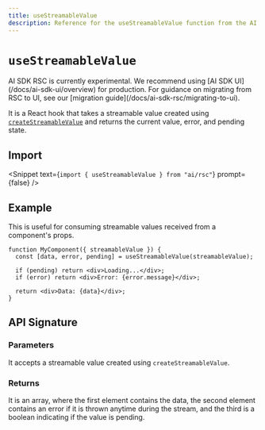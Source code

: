 ```yaml
---
title: useStreamableValue
description: Reference for the useStreamableValue function from the AI SDK RSC
---
```


# `useStreamableValue`

<Note type="warning">
  AI SDK RSC is currently experimental. We recommend using [AI SDK
  UI](/docs/ai-sdk-ui/overview) for production. For guidance on migrating from
  RSC to UI, see our [migration guide](/docs/ai-sdk-rsc/migrating-to-ui).
</Note>

It is a React hook that takes a streamable value created using [`createStreamableValue`](/docs/reference/ai-sdk-rsc/create-streamable-value) and returns the current value, error, and pending state.

## Import

<Snippet text={`import { useStreamableValue } from "ai/rsc"`} prompt={false} />

## Example

This is useful for consuming streamable values received from a component's props.

```tsx
function MyComponent({ streamableValue }) {
  const [data, error, pending] = useStreamableValue(streamableValue);

  if (pending) return <div>Loading...</div>;
  if (error) return <div>Error: {error.message}</div>;

  return <div>Data: {data}</div>;
}
```

## API Signature

### Parameters

It accepts a streamable value created using `createStreamableValue`.

### Returns

It is an array, where the first element contains the data, the second element contains an error if it is thrown anytime during the stream, and the third is a boolean indicating if the value is pending.
